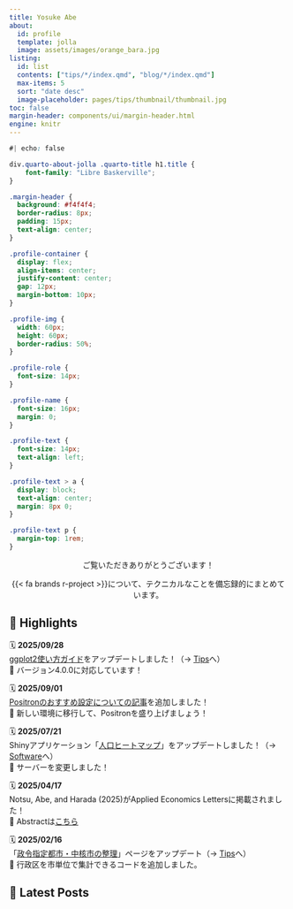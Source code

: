 ```yaml
---
title: Yosuke Abe
about: 
  id: profile
  template: jolla
  image: assets/images/orange_bara.jpg
listing: 
  id: list
  contents: ["tips/*/index.qmd", "blog/*/index.qmd"]
  max-items: 5
  sort: "date desc"
  image-placeholder: pages/tips/thumbnail/thumbnail.jpg
toc: false
margin-header: components/ui/margin-header.html
engine: knitr
---
```


```css
#| echo: false

div.quarto-about-jolla .quarto-title h1.title {
    font-family: "Libre Baskerville";
}

.margin-header {
  background: #f4f4f4;
  border-radius: 8px;
  padding: 15px;
  text-align: center;
}

.profile-container {
  display: flex;
  align-items: center;
  justify-content: center;
  gap: 12px;
  margin-bottom: 10px;
}

.profile-img {
  width: 60px;
  height: 60px;
  border-radius: 50%;
}

.profile-role {
  font-size: 14px;
}

.profile-name {
  font-size: 16px;
  margin: 0;
}

.profile-text {
  font-size: 14px;
  text-align: left;
}

.profile-text > a {
  display: block;
  text-align: center;
  margin: 8px 0;
}

.profile-text p {
  margin-top: 1rem;
}

```

:::: {#profile}

::: {style="text-align: center"}
ご覧いただきありがとうございます！

{{< fa brands r-project >}}について、テクニカルなことを備忘録的にまとめています。
:::

::::

## 🌟 Highlights

🗓 **2025/09/28**  
[[ggplot2]{.fira-code}使い方ガイド](pages/tips/241117_ggplot2/index.qmd)をアップデートしました！（→ [Tips](pages/tips/index.qmd)へ）  
📌 バージョン4.0.0に対応しています！

🗓 **2025/09/01**  
[Positronのおすすめ設定についての記事](pages/tips/250901_positron_setting/index.qmd)を追加しました！  
📌 新しい環境に移行して、Positronを盛り上げましょう！

🗓 **2025/07/21**  
Shinyアプリケーション「[人口ヒートマップ](https://yo5uke-population-heatmap.share.connect.posit.cloud/)」をアップデートしました！（→ [Software](pages/software/index.qmd)へ）  
📌 サーバーを変更しました！

🗓 **2025/04/17**  
Notsu, Abe, and Harada (2025)がApplied Economics Lettersに掲載されました！  
📌 Abstractは[こちら](pages/research/notsu_et_al_2025.qmd)

🗓 **2025/02/16**  
「[政令指定都市・中核市の整理](pages/tips/240414_benri_seirei/index.qmd)」ページをアップデート（→ [Tips](pages/tips/index.qmd)へ）  
📌 行政区を市単位で集計できるコードを追加しました。

## 📜 Latest Posts

::: {#list}
:::
